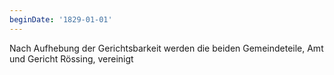 ```yaml
---
beginDate: '1829-01-01'
---
```


Nach Aufhebung der Gerichtsbarkeit werden die beiden Gemeindeteile, Amt und
Gericht Rössing, vereinigt
